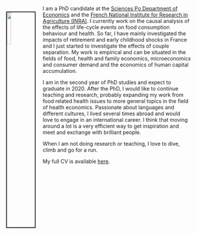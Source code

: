

<img src="picture1.jpg" style="width:15%; border:2px solid; margin-top: 17px; margin-bottom: 17px; margin-right: 20px" align="left">


I am a PhD candidate at the [Sciences Po Department of Economics](http://econ.sciences-po.fr/) and the [French National Institute for Research in Agriculture (INRA)](https://www6.versailles-grignon.inra.fr/aliss). I currently work on the causal analysis of the effects of life-cycle events on food consumption behaviour and health. So far, I have mainly investigated the impacts of retirement and early childhood shocks in France and I just started to investigate the effects of couple separation. My work is empirical and can be situated in the fields of food, health and family economics, microeconomics and consumer demand and the economics of human capital accumulation.

I am in the second year of PhD studies and expect to graduate in 2020. After the PhD, I would like to continue teaching and research, probably expanding my work from food related health issues to more general topics in the field of health economics. Passionate about languages and different cultures, I lived several times abroad and would love to engage in an international career. I think that moving around a lot is a very efficient way to get inspiration and meet and exchange with brilliant people.

When I am not doing research or teaching, I love to dive, climb and go for a run.

My full CV is available [here](Academic_CV_Mink.pdf).


